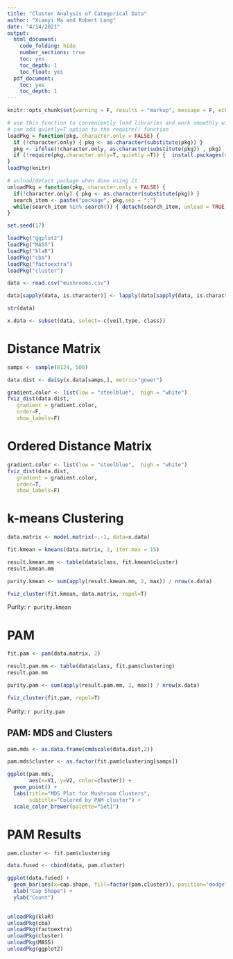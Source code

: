 ```yaml
---
title: "Cluster Analysis of Categorical Data"
author: "Xiaoyi Ma and Robert Long"
date: "4/14/2021"
output:
  html_document:
    code_folding: hide
    number_sections: true
    toc: yes
    toc_depth: 1
    toc_float: yes
  pdf_document:
    toc: yes
    toc_depth: 1
---
```


```r
knitr::opts_chunk$set(warning = F, results = "markup", message = F, echo = T)
```


```r
# use this function to conveniently load libraries and work smoothly with knitting
# can add quietly=T option to the require() function
loadPkg = function(pkg, character.only = FALSE) { 
  if (!character.only) { pkg <- as.character(substitute(pkg)) }
  pkg <- ifelse(!character.only, as.character(substitute(pkg)) , pkg)  
  if (!require(pkg,character.only=T, quietly =T)) {  install.packages(substitute(pkg),dep=T); if(!require(pkg,character.only=T)) stop("Package not found") } 
}
loadPkg(knitr)

# unload/detact package when done using it
unloadPkg = function(pkg, character.only = FALSE) { 
  if(!character.only) { pkg <- as.character(substitute(pkg)) } 
  search_item <- paste("package", pkg,sep = ":") 
  while(search_item %in% search()) { detach(search_item, unload = TRUE, character.only = TRUE) } 
}
```


```r
set.seed(17)

loadPkg("ggplot2")
loadPkg("MASS")
loadPkg("klaR")
loadPkg("cba")
loadPkg("factoextra")
loadPkg("cluster")
```


 
```r
data <- read.csv("mushrooms.csv")

data[sapply(data, is.character)] <- lapply(data[sapply(data, is.character)], as.factor)

str(data)

x.data <- subset(data, select=-c(veil.type, class))
```

# Distance Matrix 
```r
samps <- sample(8124, 500)

data.dist <- daisy(x.data[samps,], metric="gower")

gradient.color <- list(low = "steelblue",  high = "white")
fviz_dist(data.dist, 
   gradient = gradient.color,
   order=F,
   show_labels=F)

```

# Ordered Distance Matrix
```r
gradient.color <- list(low = "steelblue",  high = "white")
fviz_dist(data.dist, 
   gradient = gradient.color,
   order=T,
   show_labels=F)

```


# k-means Clustering

```r
data.matrix <- model.matrix(~.-1, data=x.data)

fit.kmean = kmeans(data.matrix, 2, iter.max = 15) 

result.kmean.mm <- table(data$class, fit.kmean$cluster)
result.kmean.mm

purity.kmean <- sum(apply(result.kmean.mm, 2, max)) / nrow(x.data)

fviz_cluster(fit.kmean, data.matrix, repel=T)
```

Purity: `r purity.kmean`


# PAM

```r

fit.pam <- pam(data.matrix, 2)

result.pam.mm <- table(data$class, fit.pam$clustering)
result.pam.mm

purity.pam <- sum(apply(result.pam.mm, 2, max)) / nrow(x.data)

fviz_cluster(fit.pam, repel=T)
```

Purity: `r purity.pam`


## PAM: MDS and Clusters

```r
pam.mds <- as.data.frame(cmdscale(data.dist,2))

pam.mds$cluster <- as.factor(fit.pam$clustering[samps])

ggplot(pam.mds,
       aes(x=V1, y=V2, color=cluster)) + 
  geom_point() + 
  labs(title="MDS Plot for Mushroom Clusters",
       subtitle="Colored by PAM cluster") +
  scale_color_brewer(palette="Set1")
```

# PAM Results
```r

pam.cluster <- fit.pam$clustering

data.fused <- cbind(data, pam.cluster)

ggplot(data.fused) +
  geom_bar(aes(x=cap.shape, fill=factor(pam.cluster)), position="dodge") + 
  xlab("Cap Shape") +
  ylab("Count") 
  

```



```r

unloadPkg(klaR)
unloadPkg(cba)
unloadPkg(factoextra)
unloadPkg(cluster)
unloadPkg(MASS)
unloadPkg(ggplot2)
```

